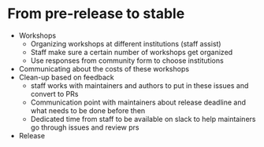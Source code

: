 # From pre-release to stable

* Workshops
  - Organizing workshops at different institutions (staff assist)
  - Staff make sure a certain number of workshops get organized
  - Use responses from community form to choose institutions
* Communicating about the costs of these workshops 
* Clean-up based on feedback 
  - staff works with maintainers and authors to put in these issues and convert to PRs
  - Communication point with maintainers about release deadline and what needs to be done before then
  - Dedicated time from staff to be available on slack to help maintainers go through issues and review prs
* Release
